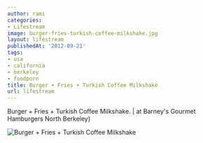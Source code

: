 ```yaml
---
author: rami
categories:
- Lifestream
image: burger-fries-turkish-coffee-milkshake.jpg
layout: lifestream
publishedAt: '2012-09-21'
tags:
- usa
- california
- berkeley
- foodporn
title: Burger + Fries + Turkish Coffee Milkshake
url: lifestream
---
```


Burger + Fries + Turkish Coffee Milkshake. | at Barney's Gourmet Hamburgers North Berkeley)

![Burger + Fries + Turkish Coffee Milkshake](/assets/images/content/lifestream/burger-fries-turkish-coffee-milkshake.jpg)